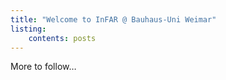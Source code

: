 ```yaml
---
title: "Welcome to InFAR @ Bauhaus-Uni Weimar"
listing:
    contents: posts
---
```


More to follow...
